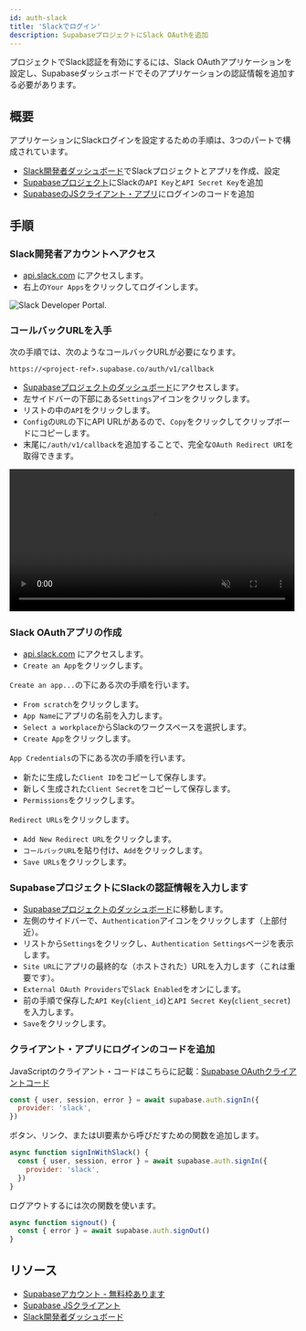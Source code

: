 ```yaml
---
id: auth-slack
title: 'Slackでログイン'
description: SupabaseプロジェクトにSlack OAuthを追加
---
```



プロジェクトでSlack認証を有効にするには、Slack OAuthアプリケーションを設定し、Supabaseダッシュボードでそのアプリケーションの認証情報を追加する必要があります。

## 概要

アプリケーションにSlackログインを設定するための手順は、3つのパートで構成されています。

- [Slack開発者ダッシュボード](https://api.slack.com/apps)でSlackプロジェクトとアプリを作成、設定
- [Supabaseプロジェクト](https://api.supabase.com)にSlackの`API Key`と`API Secret Key`を追加
- [SupabaseのJSクライアント・アプリ](https://github.com/supabase/supabase-js)にログインのコードを追加

## 手順

### Slack開発者アカウントへアクセス

- [api.slack.com](https://api.slack.com/apps) にアクセスします。
- 右上の`Your Apps`をクリックしてログインします。

![Slack Developer Portal.](/img/guides/auth-slack/slack-portal.png)

### コールバックURLを入手

次の手順では、次のようなコールバックURLが必要になります。

`https://<project-ref>.supabase.co/auth/v1/callback`

- [Supabaseプロジェクトのダッシュボード](https://api.supabase.com)にアクセスします。
- 左サイドバーの下部にある`Settings`アイコンをクリックします。
- リストの中の`API`をクリックします。
- `Config`の`URL`の下にAPI URLがあるので、`Copy`をクリックしてクリップボードにコピーします。
- 末尾に`/auth/v1/callback`を追加することで、完全な`OAuth Redirect URI`を取得できます。

<video width="99%" muted playsInline controls="true">
  <source src="/docs/videos/api/api-url-and-key.mp4" type="video/mp4" muted playsInline />
</video>

### Slack OAuthアプリの作成

- [api.slack.com](https://api.slack.com/apps) にアクセスします。
- `Create an App`をクリックします。

`Create an app...`の下にある次の手順を行います。

- `From scratch`をクリックします。
- `App Name`にアプリの名前を入力します。
- `Select a workplace`からSlackのワークスペースを選択します。
- `Create App`をクリックします。

`App Credentials`の下にある次の手順を行います。

- 新たに生成した`Client ID`をコピーして保存します。
- 新しく生成された`Client Secret`をコピーして保存します。
- `Permissions`をクリックします。

`Redirect URLs`をクリックします。

- `Add New Redirect URL`をクリックします。
- `コールバックURL`を貼り付け、`Add`をクリックします。
- `Save URLs`をクリックします。

### SupabaseプロジェクトにSlackの認証情報を入力します

- [Supabaseプロジェクトのダッシュボード](https://api.supabase.com)に移動します。
- 左側のサイドバーで、`Authentication`アイコンをクリックします（上部付近）。
- リストから`Settings`をクリックし、`Authentication Settings`ページを表示します。
- `Site URL`にアプリの最終的な（ホストされた）URLを入力します（これは重要です）。
- `External OAuth Providers`で`Slack Enabled`をオンにします。
- 前の手順で保存した`API Key`(`client_id`)と`API Secret Key`(`client_secret`)を入力します。
- `Save`をクリックします。

### クライアント・アプリにログインのコードを追加

JavaScriptのクライアント・コードはこちらに記載：[Supabase OAuthクライアントコード](/docs/reference/javascript/auth-signin#sign-in-using-third-party-providers)

```js
const { user, session, error } = await supabase.auth.signIn({
  provider: 'slack',
})
```

ボタン、リンク、またはUI要素から呼びだすための関数を追加します。

```js
async function signInWithSlack() {
  const { user, session, error } = await supabase.auth.signIn({
    provider: 'slack',
  })
}
```

ログアウトするには次の関数を使います。

```js
async function signout() {
  const { error } = await supabase.auth.signOut()
}
```

## リソース

- [Supabaseアカウント - 無料枠あります](https://supabase.com)
- [Supabase JSクライアント](https://github.com/supabase/supabase-js)
- [Slack開発者ダッシュボード](https://api.slack.com/apps)
